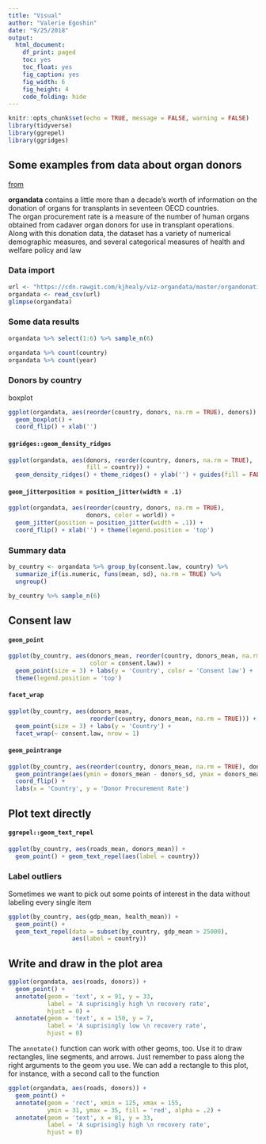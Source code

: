 ```yaml
---
title: "Visual"
author: "Valerie Egoshin"
date: "9/25/2018"
output: 
  html_document:
    df_print: paged
    toc: yes
    toc_float: yes
    fig_caption: yes
    fig_width: 6
    fig_height: 4
    code_folding: hide
---
```


```r
knitr::opts_chunk$set(echo = TRUE, message = FALSE, warning = FALSE)
library(tidyverse)
library(ggrepel)
library(ggridges)

```

## Some examples from data about organ donors

[from](https://socviz.co/workgeoms.html)

**organdata** contains a little more than a decade’s worth of information on the donation of organs for transplants in seventeen OECD countries.   
The organ procurement rate is a measure of the number of human organs obtained from cadaver organ donors for use in transplant operations.   
Along with this donation data, the dataset has a variety of numerical demographic measures, and several categorical measures of health and welfare policy and law

### Data import

```r
url <- "https://cdn.rawgit.com/kjhealy/viz-organdata/master/organdonation.csv"
organdata <- read_csv(url)
glimpse(organdata)

```

### Some data results

```r
organdata %>% select(1:6) %>% sample_n(6)

organdata %>% count(country)
organdata %>% count(year)
```

### Donors by country

boxplot

```r
ggplot(organdata, aes(reorder(country, donors, na.rm = TRUE), donors)) +
  geom_boxplot() +
  coord_flip() + xlab('')

```

#### `ggridges::geom_density_ridges`

```r
ggplot(organdata, aes(donors, reorder(country, donors, na.rm = TRUE),
                      fill = country)) +
  geom_density_ridges() + theme_ridges() + ylab('') + guides(fill = FALSE)

```

#### `geom_jitterposition = position_jitter(width = .1)`

```r
ggplot(organdata, aes(reorder(country, donors, na.rm = TRUE),
                      donors, color = world)) +
  geom_jitter(position = position_jitter(width = .1)) + 
  coord_flip() + xlab('') + theme(legend.position = 'top')

```

### Summary data

```r
by_country <- organdata %>% group_by(consent.law, country) %>%
  summarize_if(is.numeric, funs(mean, sd), na.rm = TRUE) %>%
  ungroup()

by_country %>% sample_n(6)
```

## Consent law

#### `geom_point`

```r
ggplot(by_country, aes(donors_mean, reorder(country, donors_mean, na.rm = TRUE), 
                       color = consent.law)) +
  geom_point(size = 3) + labs(y = 'Country', color = 'Consent law') + 
  theme(legend.position = 'top')

```

#### `facet_wrap`

```r
ggplot(by_country, aes(donors_mean, 
                       reorder(country, donors_mean, na.rm = TRUE))) +
  geom_point(size = 3) + labs(y = 'Country') +
  facet_wrap(~ consent.law, nrow = 1)
```

#### `geom_pointrange`

```r
ggplot(by_country, aes(reorder(country, donors_mean, na.rm = TRUE), donors_mean)) +
  geom_pointrange(aes(ymin = donors_mean - donors_sd, ymax = donors_mean + donors_sd)) +
  coord_flip() + 
  labs(x = 'Country', y = 'Donor Procurement Rate')

```

## Plot text directly

#### `ggrepel::geom_text_repel`

```r
ggplot(by_country, aes(roads_mean, donors_mean)) +
  geom_point() + geom_text_repel(aes(label = country))

```

### Label outliers

Sometimes we want to pick out some points of interest in the data without labeling every single item

```r
ggplot(by_country, aes(gdp_mean, health_mean)) +
  geom_point() +
  geom_text_repel(data = subset(by_country, gdp_mean > 25000), 
                  aes(label = country))

```

## Write and draw in the plot area


```r
ggplot(organdata, aes(roads, donors)) +
  geom_point() +
  annotate(geom = 'text', x = 91, y = 33,
           label = 'A suprisingly high \n recovery rate',
           hjust = 0) +
  annotate(geom = 'text', x = 150, y = 7,
           label = 'A suprisingly low \n recovery rate',
           hjust = 0)
```

The `annotate()` function can work with other geoms, too. Use it to draw rectangles, line segments, and arrows. Just remember to pass along the right arguments to the geom you use. We can add a rectangle to this plot, for instance, with a second call to the function

```r
ggplot(organdata, aes(roads, donors)) +
  geom_point() +
  annotate(geom = 'rect', xmin = 125, xmax = 155,
           ymin = 31, ymax = 35, fill = 'red', alpha = .2) +
  annotate(geom = 'text', x = 81, y = 33,
           label = 'A suprisingly high \n recovery rate',
           hjust = 0)
```


